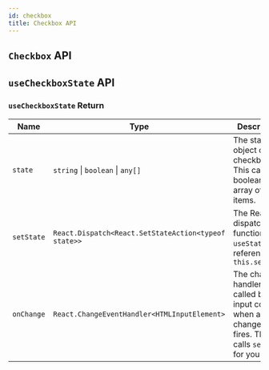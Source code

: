 ```yaml
---
id: checkbox
title: Checkbox API
---
```



## `Checkbox` API

<PropsTable displayName="Checkbox" />

## `useCheckboxState` API

<PropsTable displayName="useCheckboxState" />

### `useCheckboxState` Return

| Name       | Type                                                 | Description                                                                                                   |
| ---------- | ---------------------------------------------------- | ------------------------------------------------------------------------------------------------------------- |
| `state`    | `string` \| `boolean` \| `any[]`                     | The state object of the checkbox. This can be a boolean or an array of items.                                 |
| `setState` | `React.Dispatch<React.SetStateAction<typeof state>>` | The React dispatch function from `useState` or a reference to `this.setState`                                 |
| `onChange` | `React.ChangeEventHandler<HTMLInputElement>`         | The change handler to be called by the input control when a change event fires. This calls `setState` for you |
